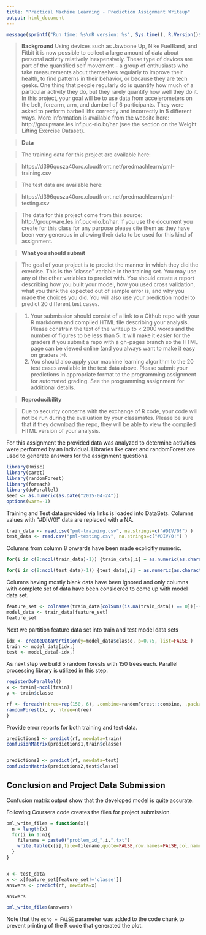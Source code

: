 ```yaml
---
title: "Practical Machine Learning - Prediction Assignment Writeup"
output: html_document 
---
```

```r
message(sprintf("Run time: %s\nR version: %s", Sys.time(), R.Version()$version.string))
```

> **Background**
> Using devices such as Jawbone Up, Nike FuelBand, and Fitbit it is now possible to collect a large amount of data about personal activity relatively inexpensively. These type of devices are part of the quantified self movement - a group of enthusiasts who take measurements about themselves regularly to improve their health, to find patterns in their behavior, or because they are tech geeks. One thing that people regularly do is quantify how much of a particular activity they do, but they rarely quantify how well they do it. In this project, your goal will be to use data from accelerometers on the belt, forearm, arm, and dumbell of 6 participants. They were asked to perform barbell lifts correctly and incorrectly in 5 different ways. More information is available from the website here: http://groupware.les.inf.puc-rio.br/har (see the section on the Weight Lifting Exercise Dataset). 

> **Data **

> The training data for this project are available here: 

> https://d396qusza40orc.cloudfront.net/predmachlearn/pml-training.csv

> The test data are available here: 

> https://d396qusza40orc.cloudfront.net/predmachlearn/pml-testing.csv

> The data for this project come from this source: http://groupware.les.inf.puc-rio.br/har. If you use the document you create for this class for any purpose please cite them as they have been very generous in allowing their data to be used for this kind of assignment. 

> **What you should submit**

> The goal of your project is to predict the manner in which they did the exercise. This is the "classe" variable in the training set. You may use any of the other variables to predict with. You should create a report describing how you built your model, how you used cross validation, what you think the expected out of sample error is, and why you made the choices you did. You will also use your prediction model to predict 20 different test cases. 

> 1. Your submission should consist of a link to a Github repo with your R markdown and compiled HTML file describing your analysis. Please constrain the text of the writeup to < 2000 words and the number of figures to be less than 5. It will make it easier for the graders if you submit a repo with a gh-pages branch so the HTML page can be viewed online (and you always want to make it easy on graders :-).
> 2. You should also apply your machine learning algorithm to the 20 test cases available in the test data above. Please submit your predictions in appropriate format to the programming assignment for automated grading. See the programming assignment for additional details. 

> **Reproducibility **

> Due to security concerns with the exchange of R code, your code will not be run during the evaluation by your classmates. Please be sure that if they download the repo, they will be able to view the compiled HTML version of your analysis. 

For this assignment the provided data was analyzed to determine activities were performed by an individual. Libraries like caret and randomForest are used to generate answers for the assignment questions.


```r
library(Hmisc)
library(caret)
library(randomForest)
library(foreach)
library(doParallel)
seed <- as.numeric(as.Date("2015-04-24"))
options(warn=-1)
```


Training and Test data provided via links is loaded into DataSets.
Columns values with "#DIV/0!" data are replaced with a NA.

```r
train_data <- read.csv("pml-training.csv", na.strings=c("#DIV/0!") )
test_data <- read.csv("pml-testing.csv", na.strings=c("#DIV/0!") )
```

Columns from column 8 onwards have been made explicitly numeric.

```r
for(i in c(8:ncol(train_data)-1)) {train_data[,i] = as.numeric(as.character(train_data[,i]))}

for(i in c(8:ncol(test_data)-1)) {test_data[,i] = as.numeric(as.character(test_data[,i]))}
```

Columns having mostly blank data have been ignored and only columns with complete set of data 
have been considered to come up with model data set.

```r
feature_set <- colnames(train_data[colSums(is.na(train_data)) == 0])[-(1:7)]
model_data <- train_data[feature_set]
feature_set
```

Next we partition feature data set into train and test model data sets

```r
idx <- createDataPartition(y=model_data$classe, p=0.75, list=FALSE )
train <- model_data[idx,]
test <- model_data[-idx,]
```

As next step we build 5 random forests with 150 trees each. Parallel processing library
is utilized in this step.


```r
registerDoParallel()
x <- train[-ncol(train)]
y <- train$classe

rf <- foreach(ntree=rep(150, 6), .combine=randomForest::combine, .packages='randomForest') %dopar% {
randomForest(x, y, ntree=ntree) 
}
```

Provide error reports for both training and test data.
```r
predictions1 <- predict(rf, newdata=train)
confusionMatrix(predictions1,train$classe)


predictions2 <- predict(rf, newdata=test)
confusionMatrix(predictions2,test$classe)
```

Conclusion and Project Data Submission
--------------------------------------

Confusion matrix output show that the developed model is quite accurate.  

Following Coursera code creates the files for project submission.

```r
pml_write_files = function(x){
  n = length(x)
  for(i in 1:n){
    filename = paste0("problem_id_",i,".txt")
    write.table(x[i],file=filename,quote=FALSE,row.names=FALSE,col.names=FALSE)
  }
}


x <- test_data
x <- x[feature_set[feature_set!='classe']]
answers <- predict(rf, newdata=x)

answers

pml_write_files(answers)
```

Note that the `echo = FALSE` parameter was added to the code chunk to prevent printing of the R code that generated the plot.
